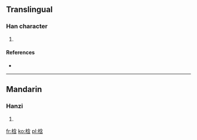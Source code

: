 ==Translingual==

===Han character===
{{Han char|rn=75|rad=木|as=07|sn=11|four=4896<sub>2</sub>|canj=木人戈口 (DOIR), X木人戈口 (XDOIR)}}

# {{defn|Han|sort=木07}}

====References====
* {{Han ref|kx=0528.240|dkj=14844|dj=0917.120|hdz=21217.100|uh=6892|ud=26770|bh=D5C2|bd=54722}}

----

==Mandarin==

===Hanzi===
{{cmn-hanzi|pin=[[hán]] ([[han2]])|wg=han<sup>2</sup>}}

# {{defn|Mandarin|sort=木07}}

[[fr:梒]]
[[ko:梒]]
[[pl:梒]]
